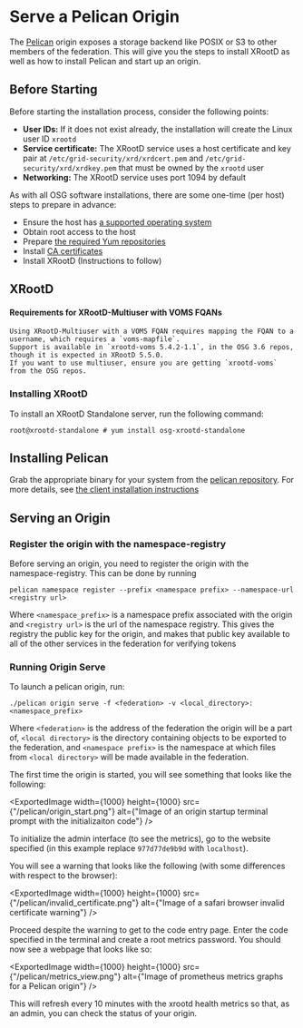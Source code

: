 
# Serve a Pelican Origin

The [Pelican](http://pelicanplatform.org/) origin exposes a storage backend like POSIX or S3 to other members of the federation. This will give you the steps to install XRootD as well as how to install Pelican and start up an origin.

## Before Starting


Before starting the installation process, consider the following points:

-   **User IDs:** If it does not exist already, the installation will create the Linux user ID `xrootd`
-   **Service certificate:** The XRootD service uses a host certificate and key pair at
    `/etc/grid-security/xrd/xrdcert.pem` and `/etc/grid-security/xrd/xrdkey.pem` that must be owned by the `xrootd` user
-   **Networking:** The XRootD service uses port 1094 by default

As with all OSG software installations, there are some one-time (per host) steps to prepare in advance:

-   Ensure the host has [a supported operating system](https://osg-htc.org/docs/release/supported_platforms/)
-   Obtain root access to the host
-   Prepare [the required Yum repositories](https://osg-htc.org/docs/common/yum/)
-   Install [CA certificates](https://osg-htc.org/docs/common/ca/)
-   Install XRootD (Instructions to follow)

## XRootD

#### Requirements for XRootD-Multiuser with VOMS FQANs

    Using XRootD-Multiuser with a VOMS FQAN requires mapping the FQAN to a username, which requires a `voms-mapfile`.
    Support is available in `xrootd-voms 5.4.2-1.1`, in the OSG 3.6 repos, though it is expected in XRootD 5.5.0.
    If you want to use multiuser, ensure you are getting `xrootd-voms` from the OSG repos.


### Installing XRootD

To install an XRootD Standalone server, run the following command:

```console
root@xrootd-standalone # yum install osg-xrootd-standalone
```

## Installing Pelican


Grab the appropriate binary for your system from the [pelican repository](https://github.com/PelicanPlatform/pelican/releases). For more details, see [the client installation instructions](/install.mdx)

## Serving an Origin

### Register the origin with the namespace-registry

Before serving an origin, you need to register the origin with the namespace-registry. This can be done by running

```pelican namespace register --prefix <namespace prefix> --namespace-url <registry url>```

Where `<namespace_prefix>` is a namespace prefix associated with the origin and `<registry url>` is the url of the namespace registry. This gives the registry the public key for the origin, and makes that public key available to all of the other services in the federation for verifying tokens


### Running Origin Serve

To launch a pelican origin, run:

```./pelican origin serve -f <federation> -v <local_directory>:<namespace_prefix>```

Where `<federation>` is the address of the federation the origin will be a part of, `<local directory>` is the directory containing objects to be exported to the federation, and `<namespace prefix>` is the namespace at which files from `<local directory>` will be made available in the federation.

The first time the origin is started, you will see something that looks like the following:


<ExportedImage width={1000} height={1000} src={"/pelican/origin_start.png"} alt={"Image of an origin startup terminal prompt with the initializaiton code"} />

To initialize the admin interface (to see the metrics), go to the website specified (in this example replace `977d77de9b9d` with `localhost`).

You will see a warning that looks like the following (with some differences with respect to the browser):

<ExportedImage width={1000} height={1000} src={"/pelican/invalid_certificate.png"} alt={"Image of a safari browser invalid certificate warning"} />

Proceed despite the warning to get to the code entry page. Enter the code specified in the terminal and create a root metrics password. You should now see a webpage that looks like so:

<ExportedImage width={1000} height={1000} src={"/pelican/metrics_view.png"} alt={"Image of prometheus metrics graphs for a Pelican origin"} />

This will refresh every 10 minutes with the xrootd health metrics so that, as an admin, you can check the status of your origin.
